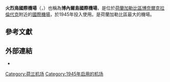 {{Expand language|1=nl|time=2021-01-20T18:38:56+00:00}}
{{Infobox airport
| name = 火烈鳥國際機場<br>Flamingo International Airport
| nativename = Bonaire International Airport
| image = Bonaire-Flamingo-airport-2013.JPG
| image-width = 250
| IATA = BON
| ICAO = TNCB
| type = 民用
| owner = 政府
| operator = Bonaire International Airport N.V.
| city-served = [[博奈爾|博奈爾]]
| location = [[荷蘭加勒比區|荷蘭加勒比區]]<br>[[博奈爾|博奈爾]][[克拉倫代克|克拉倫代克]]
| hub = 
* [[EZAir|EZAir]]
| focus_city =
* [[Divi_Divi_Air|Divi Divi Air]]
| elevation-f = 20
| coordinates = {{coord|12|07|52|N|068|16|07|W|region:BQ|display=inline,title}}
| pushpin_map = Bonaire
| pushpin_label = '''BON'''
| pushpin_map_caption = Location in Bonaire
| website =[https://web.archive.org/web/20110218202441/http://www.bonaireinternationalairport.com/index.php bonaireinternationalairport.com]
| metric-rwy = y
| r1-number = 10/28
| r1-length-m = 2,880
| r1-surface = [[瀝青|瀝青]]
| stat-year = 2010
| stat1-header = Aircraft operations
| stat1-data = 20,001
| stat2-header = Passengers
| stat2-data = 462,897
| footnotes = Sources: [[DAFIF|DAFIF]]<ref name=WAD>{{WAD|TNCB|source=[[DAFIF|DAFIF]]}}</ref><br />Statistics from Bonaire International Airport<ref>{{cite web|url=http://www.bonaireinternationalairport.com/index.php?option=com_content&task=view&id=34&Itemid=64|title=Bonaire International Airport - Flamingo Airport|access-date=6 June 2015|archive-date=2014-03-16|archive-url=https://web.archive.org/web/20140316110510/http://www.bonaireinternationalairport.com/index.php?option=com_content&task=view&id=34&Itemid=64|dead-url=no}}</ref>
}}

'''火烈鳥國際機場'''（{{lang-nl|Flamingo International Airport}}，{{Airport codes|BON|TNCB}}）也稱為'''博內爾島國際機場'''，是位於[[荷蘭加勒比區|荷蘭加勒比區]][[博奈爾|博奈爾]][[克拉倫代克|克拉倫代克]]附近的[[國際機場|國際機場]]，於1945年投入使用。是荷蘭加勒比區最大的機場。

==參考文獻==
{{reflist}}

==外部連結==
* {{Official website|http://www.flamingoairport.com/}}

{{荷兰机场}}
{{Authority control}}

[[Category:荷兰机场|Category:荷兰机场]]
[[Category:1945年启用的机场|Category:1945年启用的机场]]